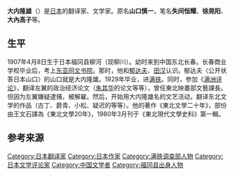 '''大内隆雄'''（{{bd|1907年|4月8日|1980年|2月10日}}）是[[日本|日本]]的翻译家、文学家。原名'''山口慎一'''，笔名'''失间恒耀'''、'''徐晃阳'''、'''大內高子'''等。

==生平==
1907年4月8日生于日本福冈县柳河（现柳川）。幼时来到中国东北长春。长春商业学校毕业后，考上[[东亚同文书院|东亚同文书院]]。那时，他和[[郁达夫|郁达夫]]、[[田汉|田汉]]认识。郁达夫〈公开状答日本山口〉的山口就是大内隆雄。1929年毕业，进[[满铁|满铁]]。同时，参加《[[满洲评论|满洲评论]]》，翻译左翼的政治经济论文（[[朱其华|朱其华]]的论文等等），曾任東北映畫部文藝課長。但因为左翼嫌疑逮捕，被解雇。然后，开始用大内隆雄名的文艺活动，翻译东北文学的作品（古丁、爵青、小松、疑迟的等等）。他的著作《東北文學二十年》，部份由王文石譯為《東北文學20年》，1980年3月刊于《東北現代文學史料》第一輯。

==参考来源==
{{reflist}}

{{Japan-writer-stub}}
{{DEFAULTSORT:Yamaguchi Shinichi}} 
[[Category:日本翻译家|Category:日本翻译家]]
[[Category:日本作家|Category:日本作家]]
[[Category:满铁调查部人物|Category:满铁调查部人物]]
[[Category:日本文学评论家|Category:日本文学评论家]]
[[Category:中国文学者|Category:中国文学者]]
[[Category:福冈县出身人物|Category:福冈县出身人物]]
